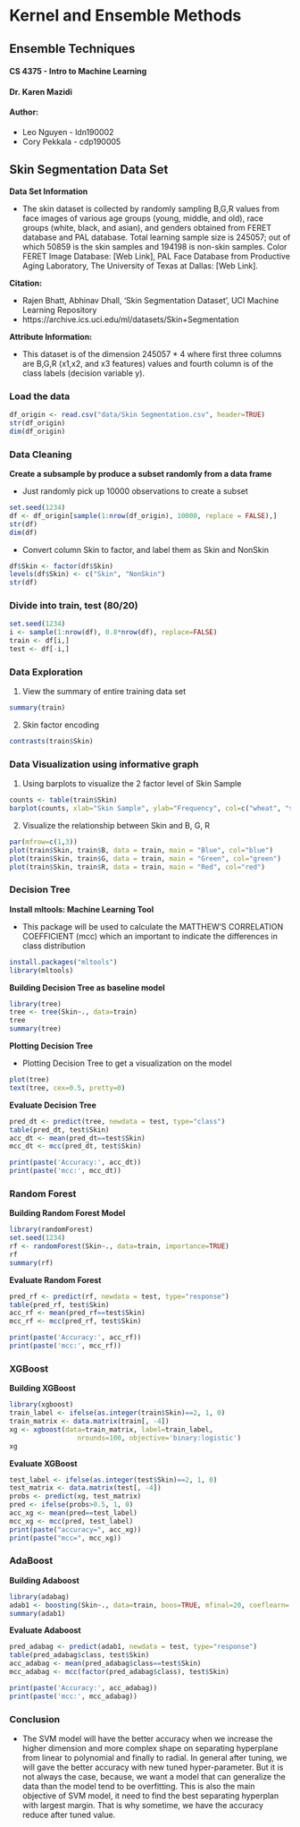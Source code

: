 # Kernel and Ensemble Methods
## Ensemble Techniques

#### CS 4375 - Intro to Machine Learning
#### Dr. Karen Mazidi
#### Author: 

  *   Leo Nguyen - ldn190002
  *   Cory Pekkala - cdp190005


## Skin Segmentation Data Set

**Data Set Information**

-   The skin dataset is collected by randomly sampling B,G,R values from face images of various age groups (young, middle, and old), race groups (white, black, and asian), and genders obtained from FERET database and PAL database. Total learning sample size is 245057; out of which 50859 is the skin samples and 194198 is non-skin samples. Color FERET Image Database: [Web Link], PAL Face Database from Productive Aging Laboratory, The University of Texas at Dallas: [Web Link].

**Citation:** 

-   Rajen Bhatt, Abhinav Dhall, 'Skin Segmentation Dataset', UCI Machine Learning Repository
-   https://archive.ics.uci.edu/ml/datasets/Skin+Segmentation

**Attribute Information:**

-   This dataset is of the dimension 245057 * 4 where first three columns are B,G,R (x1,x2, and x3 features) values and fourth column is of the class labels (decision variable y).


### Load the data
```r
df_origin <- read.csv("data/Skin Segmentation.csv", header=TRUE)
str(df_origin)
dim(df_origin)
```

### Data Cleaning

**Create a subsample by produce a subset randomly from a data frame**

-   Just randomly pick up 10000 observations to create a subset

```r
set.seed(1234)
df <- df_origin[sample(1:nrow(df_origin), 10000, replace = FALSE),]
str(df)
dim(df)
```

-   Convert column Skin to factor, and label them as Skin and NonSkin

```r
df$Skin <- factor(df$Skin)
levels(df$Skin) <- c("Skin", "NonSkin")
str(df)
```

### Divide into train, test (80/20)

```r
set.seed(1234)
i <- sample(1:nrow(df), 0.8*nrow(df), replace=FALSE)
train <- df[i,]
test <- df[-i,]
```

### Data Exploration

1. View the summary of entire training data set

```r
summary(train)
```
2. Skin factor encoding

```r
contrasts(train$Skin)
```


### Data Visualization using informative graph

1. Using barplots to visualize the 2 factor level of Skin Sample

```r
counts <- table(train$Skin)
barplot(counts, xlab="Skin Sample", ylab="Frequency", col=c("wheat", "seagreen"))

```

2. Visualize the relationship between Skin and B, G, R

```r
par(mfrow=c(1,3))
plot(train$Skin, train$B, data = train, main = "Blue", col="blue")
plot(train$Skin, train$G, data = train, main = "Green", col="green")
plot(train$Skin, train$R, data = train, main = "Red", col="red")
```


### Decision Tree

**Install mltools: Machine Learning Tool**

-   This package will be used to calculate the MATTHEW’S CORRELATION COEFFICIENT (mcc) which an important to indicate the differences in class distribution

```r
install.packages("mltools")
library(mltools)
```


**Building Decision Tree as baseline model**

```r
library(tree)
tree <- tree(Skin~., data=train)
tree
summary(tree)
```

**Plotting Decision Tree**

-   Plotting Decision Tree to get a visualization on the model


```r
plot(tree)
text(tree, cex=0.5, pretty=0)
```


**Evaluate Decision Tree**

```r
pred_dt <- predict(tree, newdata = test, type="class")
table(pred_dt, test$Skin)
acc_dt <- mean(pred_dt==test$Skin)
mcc_dt <- mcc(pred_dt, test$Skin)

print(paste('Accuracy:', acc_dt))
print(paste('mcc:', mcc_dt))
```

### Random Forest

**Building Random Forest Model**

```r
library(randomForest)
set.seed(1234)
rf <- randomForest(Skin~., data=train, importance=TRUE)
rf
summary(rf)
```


**Evaluate Random Forest**

```r
pred_rf <- predict(rf, newdata = test, type="response")
table(pred_rf, test$Skin)
acc_rf <- mean(pred_rf==test$Skin)
mcc_rf <- mcc(pred_rf, test$Skin)

print(paste('Accuracy:', acc_rf))
print(paste('mcc:', mcc_rf))
```


### XGBoost

**Building XGBoost**


```r
library(xgboost)
train_label <- ifelse(as.integer(train$Skin)==2, 1, 0)
train_matrix <- data.matrix(train[, -4])
xg <- xgboost(data=train_matrix, label=train_label,
                 nrounds=100, objective='binary:logistic')
xg
```


**Evaluate XGBoost**


```r
test_label <- ifelse(as.integer(test$Skin)==2, 1, 0)
test_matrix <- data.matrix(test[, -4])
probs <- predict(xg, test_matrix)
pred <- ifelse(probs>0.5, 1, 0)
acc_xg <- mean(pred==test_label)
mcc_xg <- mcc(pred, test_label)
print(paste("accuracy=", acc_xg))
print(paste("mcc=", mcc_xg))

```

### AdaBoost

**Building Adaboost**

```r
library(adabag)
adab1 <- boosting(Skin~., data=train, boos=TRUE, mfinal=20, coeflearn='Breiman')
summary(adab1)
```

**Evaluate Adaboost**

```r
pred_adabag <- predict(adab1, newdata = test, type="response")
table(pred_adabag$class, test$Skin)
acc_adabag <- mean(pred_adabag$class==test$Skin)
mcc_adabag <- mcc(factor(pred_adabag$class), test$Skin)

print(paste('Accuracy:', acc_adabag))
print(paste('mcc:', mcc_adabag))
```

### Conclusion

-   The SVM model will have the better accuracy when we increase the higher dimension and more complex shape on separating hyperplane from linear to polynomial and finally to radial. In general after tuning, we will gave the better accuracy with new tuned hyper-parameter. But it is not always the case, because, we want a model that can generalize the data than the model tend to be overfitting. This is also the main objective of SVM model, it need to find the best separating hyperplan with largest margin. That is why sometime, we have the accuracy reduce after tuned value. 
